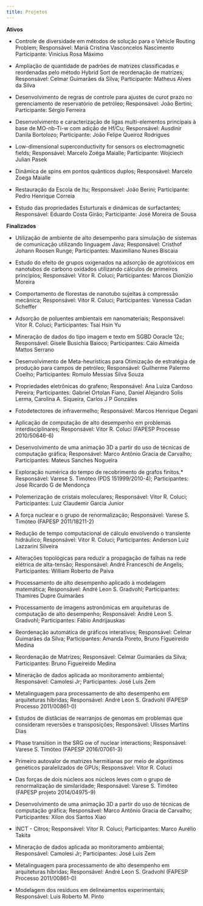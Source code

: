 ```yaml
---
title: Projetos
---
```


**Ativos**

-  Controle de diversidade em métodos de solução para o Vehicle Routing Problem; Responsável: Mariá Cristina Vasconcelos Nascimento Participante: Vinícius Rosa Máximo

-  Ampliação de quantidade de padrões de matrizes classificadas e reordenadas pelo método Hybrid Sort de reordenação de matrizes; Responsável: Celmar Guimarães da Silva; Participante: Matheus Alves da Silva

-  Desenvolvimento de regras de controle para ajustes de curot prazo no gerenciamento de reservatório de petróleo; Responsável: João Bertini; Participante: Sérgio Ferreira

-  Desenvolvimento e caracterização de ligas multi-elementos principais à base de MO-nb-Ti-w com adição de Hf/Cu; Responsável: Ausdinir Danila Bortolozo; Participante: João Felipe Queiroz Rodrigues

-  Low-dimensional superconductivity for sensors os electromagnetic fields; Responsável: Marcelo Zoéga Maialle; Participante: Wojciech Julian Pasek

-  Dinâmica de spins em pontos quânticos duplos; Responsável: Marcelo Zoega Maialle

-  Restauração da Escola de Itu; Responsável: João Berini; Participante: Pedro Henrique Correia

-  Estudo das propriedades Esturturais e dinâmicas de surfactantes; Responsável: Eduardo Costa Girão; Participante: José Moreira de Sousa

**Finalizados**

-  Utilização de ambiente de alto desempenho para simulação de sistemas de comunicação utilizando linguagem Java; Responsável: Cristhof Johann Roosen Runge; Participantes: Maximiliano Nunes Biscaia

-  Estudo do efeito de grupos oxigenados na adsorção de agrotóxicos em nanotubos de carbono oxidados utilizando cálculos de primeiros princípios; Responsável: Vitor R. Coluci; Participantes: Marcos Dionizio Moreira

-  Comportamento de florestas de nanotubo sujeitas à compressão mecânica; Responsável: Vitor R. Coluci; Participantes: Vanessa Cadan Scheffer

-  Adsorção de poluentes ambientais em nanomateriais; Responsável: Vitor R. Coluci; Participantes: Tsai Hsin Yu

-  Mineração de dados do tipo imagem e texto em SGBD Ooracle 12c; Responsável: Gisele Busichia Baioco; Participantes: Caio Almeida Mattos Serrano

-  Desenvolvimento de Meta-heurísticas para Otimização de estratégia de produção para campos de petróleo; Responsável: Guilherme Palermo Coelho; Participantes: Romulo Messias Silva Souza

-  Propriedades eletrônicas do grafeno; Responsável: Ana Luiza Cardoso Pereira; Participantes: Gabriel Ortolan Fiano, Daniel Alejandro Solis Lerma, Carolina A. Siqueira, Carlos J P Gonzáles

-  Fotodetectores de infravermelho; Responsável: Marcos Henrique Degani

-  Aplicação de computação de alto desempenho em problemas interdisciplinares; Responsável: Vitor R. Coluci (FAPESP Processo 2010/50646-6)

-  Desenvolvimento de uma animação 3D a partir do uso de técnicas de computação gráfica; Responsável: Marco Antônio Gracia de Carvalho; Participantes: Mateus Sanches Nogueira

-  Exploração numérica do tempo de recobrimento de grafos finitos.* Responsável: Varese S. Timóteo (PDS 151999/2010-4); Participantes: José Ricardo G de Mendonça

-  Polemerização de cristais moleculares; Responsável: Vitor R. Coluci; Participantes: Luiz Claudemir Garcia Junior

-  A força nuclear e o grupo de renormalização; Responsável: Varese S. Timóteo (FAPESP 2011/18211-2)

-  Redução de tempo computacional de cálculo envolvendo o transiente hidráulico; Responsável: Vitor R. Coluci; Participantes: Anderson Luiz Lazzarini Silveira

-  Alterações topológicas para reduzir a propagação de falhas na rede elétrica de alta-tensão; Responsável: André Franceschi de Angelis; Participantes: William Roberto de Paiva

-  Processamento de alto desempenho aplicado à modelagem matemática; Responsável: André Leon S. Gradvohl; Participantes: Thamires Dupre Guimarães

-  Processamento de imagens astronômicas em arquiteturas de computação de alto desempenho; Responsável: André Leon S. Gradvohl; Participantes: Fábio Andrijauskas

-  Reordenação automática de gráficos interativos; Responsável: Celmar Guimarães da Silva; Participantes: Amanda Poreto, Bruno Figueireido Medina

-  Reordenação de Matrizes; Responsável: Celmar Guimarães da Silva; Participantes: Bruno Figueireido Medina

-  Mineração de dados aplicada ao monitoramento ambiental; Responsável: Camolesi Jr; Participantes: José Luis Zem

-  Metalinguagem para processamento de alto desempenho em arquiteturas híbridas; Responsável: André Leon S. Gradvohl (FAPESP Processo 2011/00861-0)

-  Estudos de distâcias de rearranjos de genomas em problemas que consideram reversões e transposições; Responsável: Ulisses Martins Dias

-  Phase transition in the SRG ow of nuclear interactions; Responsável: Varese S. Timóteo (FAPESP 2016/07061-3)

-  Primeiro autovalor de matrizes hermitianas por meio de algoritimos genéticos paralelizados de GPUs; Responsável: Vitor R. Coluci

-  Das forças de dois núcleos aos núcleos leves com o grupo de renormalização de similaridade; Responsável: Varese S. Timóteo (FAPESP projeto 2014/04975-9)

-  Desenvolvimento de uma animação 3D a partir do uso de técnicas de computação gráfica; Responsável: Marco Antônio Gracia de Carvalho; Participantes: Xilon dos Santos Xiao

-  INCT - Citros; Responsável: Vitor R. Coluci; Participantes: Marco Aurélio Takita

-  Mineração de dados aplicada ao monitoramento ambiental; Responsável: Camolesi Jr; Participantes: José Luis Zem

-  Metalinguagem para processamento de alto desempenho em arquiteturas híbridas; Responsável: André Leon S. Gradvohl (FAPESP Processo 2011/00861-0)

-  Modelagem dos resíduos em delineamentos experimentais; Responsável: Luis Roberto M. Pinto